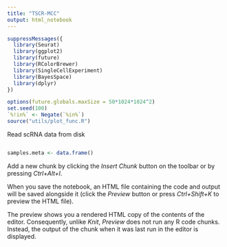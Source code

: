 ```yaml
---
title: "TSCR-MCC"
output: html_notebook
---
```


```r
suppressMessages({
  library(Seurat)
  library(ggplot2)
  library(future)
  library(RColorBrewer)
  library(SingleCellExperiment)
  library(BayesSpace)
  library(dplyr)
})
```

```r
options(future.globals.maxSize = 50*1024*1024^2)
set.seed(100)
`%!in%` <- Negate(`%in%`)
source("utils/plot_func.R")
```

Read scRNA data from disk

```r

```

```r
samples.meta <- data.frame()
```

Add a new chunk by clicking the *Insert Chunk* button on the toolbar or by pressing *Ctrl+Alt+I*.

When you save the notebook, an HTML file containing the code and output will be saved alongside it (click the *Preview* button or press *Ctrl+Shift+K* to preview the HTML file).

The preview shows you a rendered HTML copy of the contents of the editor. Consequently, unlike *Knit*, *Preview* does not run any R code chunks. Instead, the output of the chunk when it was last run in the editor is displayed.

